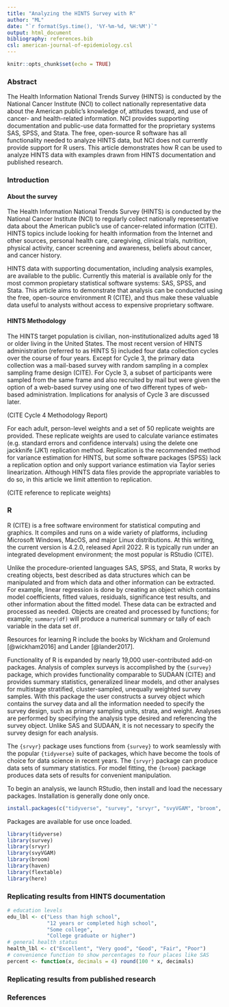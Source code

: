 ```yaml
---
title: "Analyzing the HINTS Survey with R"
author: "ML"
date: "`r format(Sys.time(), '%Y-%m-%d, %H:%M')`"
output: html_document
bibliography: references.bib
csl: american-journal-of-epidemiology.csl
---
```


```r
knitr::opts_chunk$set(echo = TRUE)
```

### Abstract

The Health Information National Trends Survey (HINTS) is conducted by the National Cancer Institute (NCI) to collect nationally representative data about the American public's knowledge of, attitudes toward, and use of cancer- and health-related information. NCI provides supporting documentation and public-use data formatted for the proprietary systems SAS, SPSS, and Stata. The free, open-source R software has all functionality needed to analyze HINTS data, but NCI does not currently provide support for R users. This article demonstrates how R can be used to analyze HINTS data with examples drawn from HINTS documentation and published research.

### Introduction

#### About the survey

The Health Information National Trends Survey (HINTS) is conducted by the National Cancer Institute (NCI) to regularly collect nationally representative data about the American public's use of cancer-related information (CITE). HINTS topics include looking for health information from the Internet and other sources, personal health care, caregiving, clinical trials, nutrition, physical activity, cancer screening and awareness, beliefs about cancer, and cancer history.

HINTS data with supporting documentation, including analysis examples, are available to the public. Currently this material is available only for the most common propietary statistical software systems: SAS, SPSS, and Stata. This article aims to demonstrate that analysis can be conducted using the free, open-source environment R (CITE), and thus make these valuable data useful to analysts without access to expensive proprietary software.

#### HINTS Methodology

The HINTS target population is civilian, non-institutionalized adults aged 18 or older living in the United States. The most recent version of HINTS administration (referred to as HINTS 5) included four data collection cycles over the course of four years. Except for Cycle 3, the primary data collection was a mail-based survey with random sampling in a complex sampling frame design (CITE). For Cycle 3, a subset of participants were sampled from the same frame and also recruited by mail but were given the option of a web-based survey using one of two different types of web-based administration. Implications for analysis of Cycle 3 are discussed later.

(CITE Cycle 4 Methodology Report)

For each adult, person-level weights and a set of 50 replicate weights are provided. These replicate weights are used to calculate variance estimates (e.g. standard errors and confidence intervals) using the delete one jackknife (JK1) replication method. Replication is the recommended method for variance estimation for HINTS, but some software packages (SPSS) lack a replication option and only support variance estimation via Taylor series linearization. Although HINTS data files provide the appropriate variables to do so, in this article we limit attention to replication.

(CITE reference to replicate weights)

### R

R (CITE) is a free software environment for statistical computing and graphics. It compiles and runs on a wide variety of platforms, including Microsoft Windows, MacOS, and major Linux distributions. At this writing, the current version is 4.2.0, released April 2022. R is typically run under an integrated development environment; the most popular is RStudio (CITE).

Unlike the procedure-oriented languages SAS, SPSS, and Stata, R works by creating objects, best described as data structures which can be manipulated and from which data and other information can be extracted. For example, linear regression is done by creating an object which contains model coefficients, fitted values, residuals, significance test results, and other information about the fitted model. These data can be extracted and processed as needed. Objects are created and processed by functions; for example; `summary(df)` will produce a numerical summary or tally of each variable in the data set `df`.

Resources for learning R include the books by Wickham and Grolemund [@wickham2016] and Lander [@lander2017].

Functionality of R is expanded by nearly 19,000 user-contributed add-on packages. Analysis of complex surveys is accomplished by the `{survey}` package, which provides functionality comparable to SUDAAN (CITE) and provides summary statistics, generalized linear models, and other analyses for multistage stratified, cluster-sampled, unequally weighted survey samples. With this package the user constructs a survey object which contains the survey data and all the information needed to specify the survey design, such as primary sampling units, strata, and weight. Analyses are performed by specifying the analysis type desired and referencing the survey object. Unlike SAS and SUDAAN, it is not necessary to specify the survey design for each analysis.

The `{srvyr}` package uses functions from `{survey}` to work seamlessly with the popular `{tidyverse}` suite of packages, which have become the tools of choice for data science in recent years. The `{srvyr}` package can produce data sets of summary statistics. For model fitting, the `{broom}` package produces data sets of results for convenient manipulation.

To begin an analysis, we launch RStudio, then install and load the necessary packages. Installation is generally done only once.

```r
install.packages(c("tidyverse", "survey", "srvyr", "svyVGAM", "broom", "haven", "flextable", "here"))

```

Packages are available for use once loaded.

```r
library(tidyverse)
library(survey)
library(srvyr)
library(svyVGAM)
library(broom)
library(haven)
library(flextable)
library(here)
```

### Replicating results from HINTS documentation

```r
# education levels
edu_lbl <- c("Less than high school",
             "12 years or completed high school",
             "Some college",
             "College graduate or higher")
# general health status
health_lbl <- c("Excellent", "Very good", "Good", "Fair", "Poor")
# convenience function to show percentages to four places like SAS
percent <- function(x, decimals = 4) round(100 * x, decimals)

```

### Replicating results from published research

### References
